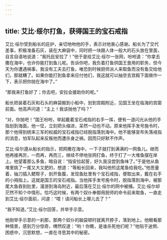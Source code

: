 ```yaml
---
---
---
```

title: 艾比·绥尔打鱼，获得国王的宝石戒指
---




艾比·绥尔受到船长的庇护，亲切地吻他的手，表示对他衷心感谢。船长为了交代差事，积极准备石灰，装在大麻袋中，同时把一块跟人体一般大的石头放在里面，自言自语地说道：“我托庇安拉了！”他于是给艾比·绥尔一张网，吩咐道：“你拿去撒在海中，也许你能打到鱼儿呢。告诉你吧，我负着打鱼供国王食用的职务，但今天为你遭遇祸事，我没有工夫去打鱼，唯恐到时候厨师派人来取鱼而没有鱼交给他们，那就糟了。如果你能打到鱼拿来应付他们，我这就可以抽空去宫殿下面做作一下，表示把你抛在海中了。”

“那我来打鱼好了；你去吧，安拉会援助你的呢。”

船长把装着石灰和石头的麻袋搬到小船中，划到宫殿附近，见国王坐在临海的宫窗前面。他高声问道：“主上！我该抛他了吗？”

“对，你抛吧！”国王吩咐，举起戴着宝石戒指的右手一挥，便有一道闪光从他的手指划到海面，他一怔，立刻把头缩进，呆然一动也不动。原来他挥手发号施令时，那个他得到统率三军的权威的宝石戒指已经脱指落到海中。他不能够宣布失落戒指的消息，怕军队起来反叛他而遭杀身之祸，因而只好默不作声。

艾比·绥尔遵从船长的指示，把网撒在海中，一下子就打到满满的一网鱼儿。继而他再接再厉，一而再，再而三，继续不停地张网打鱼，终于打了一大堆鱼摆在岸上。他望着那么多鱼，暗自说：“指安拉起誓，好久我没尝到鱼味了。”于是他从鱼堆里挑了一尾又大又肥的，想道：“等船长回来，我叫他煎这尾鱼给我吃。”他思量着，抽刀插入鳃帮子，剖开鱼腹，发现鱼肚里有个宝石戒指，便取出来，戴在右手的小拇指上。这就是国王的宝石戒指。当他挥手发号施令时，脱指落到海中，被那尾大鱼吞到肚里，漫游到海岛附近，最后落在艾比·绥尔的网中被捕。艾比·绥尔却茫然不知个中情形。恰巧这时候，有两个奴仆奉御用厨师的命令前来取鱼，一直走到艾比·绥尔面前，问道：“喂！请问船长上哪儿去了？”

“我不知道。”艾比·绥尔回答，并举手示意。

他刚举手示意的一刹那，那两个奴仆的脑袋顿时就离开脖子，落到地上。他眼看那种情景，感到万分惊奇，喟然叹道：“哟！你瞧，是谁杀死他们呢？”他陷于迷惘、困惑中，沉思默想，一直在寻思其中的秘密。